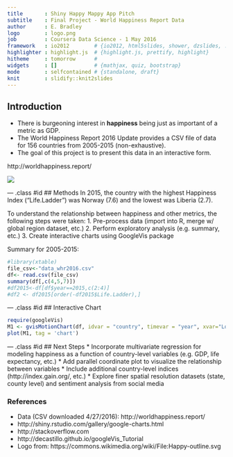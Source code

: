 ```yaml
---
title       : Shiny Happy Mappy App Pitch
subtitle    : Final Project - World Happiness Report Data
author      : E. Bradley
logo        : logo.png
job         : Coursera Data Science - 1 May 2016
framework   : io2012        # {io2012, html5slides, shower, dzslides, ...}
highlighter : highlight.js  # {highlight.js, prettify, highlight}
hitheme     : tomorrow      # 
widgets     : []            # {mathjax, quiz, bootstrap}
mode        : selfcontained # {standalone, draft}
knit        : slidify::knit2slides
---
```


## Introduction
* There is burgeoning interest in **happiness** being just as important of a metric as GDP. 
* The World Happiness Report 2016 Update provides a CSV file of data for 156 countries from 2005-2015 (non-exhaustive).
* The goal of this project is to present this data in an interactive form.

http://worldhappiness.report/

<img src='assets/img/whr2016.png'></img>

--- .class #id 
## Methods
In 2015, the country with the highest Happiness Index ("Life.Ladder")
was Norway (7.6) and the lowest was Liberia (2.7).

To understand the relationship between happiness and other metrics, the following steps were taken: 
1. Pre-process data (import into R, merge w/ global region dataset, etc.) 
2. Perform exploratory analysis (e.g. summary, etc.) 
3. Create interactive charts using GoogleVis package 

Summary for 2005-2015:
```r
#library(xtable)
file_csv<-"data_whr2016.csv"
df<- read.csv(file_csv)
summary(df[,c(4,5,7)])
#df2015<-df[df$year==2015,c(2:4)]
#df2 <- df2015[order(-df2015$Life.Ladder),] 
```

--- .class #id 
## Interactive Chart
```r
require(googleVis)
M1 <- gvisMotionChart(df, idvar = "country", timevar = "year", xvar="Log.GDP.per.capita", sizevar="Healthy.life.expectancy.at.birth", yvar="Life.Ladder")
plot(M1, tag = 'chart')
```

--- .class #id 
## Next Steps
* Incorporate multivariate regression for modeling happiness as a function of 
country-level variables (e.g. GDP, life expectancy, etc.)
* Add parallel coordinate plot to visualize the relationship between variables
* Include additional country-level indices (http://index.gain.org/, etc.)
* Explore finer spatial resolution datasets (state, county level) and sentiment analysis from social media

### References
* Data (CSV downloaded 4/27/2016): http://worldhappiness.report/
* http://shiny.rstudio.com/gallery/google-charts.html
* http://stackoverflow.com
* http://decastillo.github.io/googleVis_Tutorial
* Logo from: https://commons.wikimedia.org/wiki/File:Happy-outline.svg 